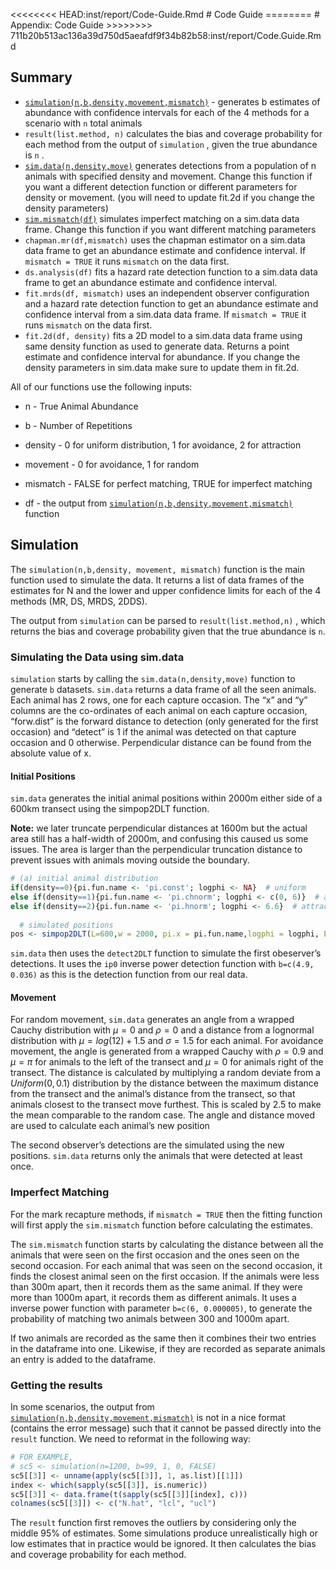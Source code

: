 <<<<<<<< HEAD:inst/report/Code-Guide.Rmd
# Code Guide
========
# Appendix: Code Guide
>>>>>>>> 711b20b513ac136a39d750d5aeafdf9f34b82b58:inst/report/Code.Guide.Rmd

## Summary

-   [`simulation(n,b,density,movement,mismatch)`](#simulation) - generates b estimates of abundance with confidence intervals for each of the 4 methods for a scenario with `n` total animals
-   `result(list.method, n)` calculates the bias and coverage probability for each method from the output of `simulation` , given the true abundance is `n` .
-   [`sim.data(n,density,move)`](#sim.data) generates detections from a population of n animals with specified density and movement. Change this function if you want a different detection function or different parameters for density or movement. (you will need to update fit.2d if you change the density parameters)
-   [`sim.mismatch(df)`](#sim.mismatch) simulates imperfect matching on a sim.data data frame. Change this function if you want different matching parameters
-   `chapman.mr(df,mismatch)` uses the chapman estimator on a sim.data data frame to get an abundance estimate and confidence interval. If `mismatch = TRUE` it runs `mismatch` on the data first.
-   `ds.analysis(df)` fits a hazard rate detection function to a sim.data data frame to get an abundance estimate and confidence interval.
-   `fit.mrds(df, mismatch)` uses an independent observer configuration and a hazard rate detection function to get an abundance estimate and confidence interval from a sim.data data frame. If `mismatch = TRUE` it runs `mismatch` on the data first.
-   `fit.2d(df, density)` fits a 2D model to a sim.data data frame using same density function as used to generate data. Returns a point estimate and confidence interval for abundance. If you change the density parameters in sim.data make sure to update them in fit.2d.

All of our functions use the following inputs:

-   n - True Animal Abundance

-   b - Number of Repetitions

-   density - 0 for uniform distribution, 1 for avoidance, 2 for attraction

-   movement - 0 for avoidance, 1 for random

-   mismatch - FALSE for perfect matching, TRUE for imperfect matching

-   df - the output from [`simulation(n,b,density,movement,mismatch)`](#simulation) function

## Simulation {#simulation}

The `simulation(n,b,density, movement, mismatch)` function is the main function used to simulate the data. It returns a list of data frames of the estimates for N and the lower and upper confidence limits for each of the 4 methods (MR, DS, MRDS, 2DDS).

The output from `simulation` can be parsed to `result(list.method,n)` , which returns the bias and coverage probability given that the true abundance is `n`.

### Simulating the Data using sim.data {#sim.data}

`simulation` starts by calling the `sim.data(n,density,move)` function to generate `b` datasets. `sim.data` returns a data frame of all the seen animals. Each animal has 2 rows, one for each capture occasion. The "x" and "y" columns are the co-ordinates of each animal on each capture occasion, "forw.dist" is the forward distance to detection (only generated for the first occasion) and "detect" is 1 if the animal was detected on that capture occasion and 0 otherwise. Perpendicular distance can be found from the absolute value of x.

#### Initial Positions

`sim.data` generates the initial animal positions within 2000m either side of a 600km transect using the simpop2DLT function.

**Note:** we later truncate perpendicular distances at 1600m but the actual area still has a half-width of 2000m, and confusing this caused us some issues. The area is larger than the perpendicular truncation distance to prevent issues with animals moving outside the boundary.

```r
# (a) initial animal distribution
if(density==0){pi.fun.name <- 'pi.const'; logphi <- NA}  # uniform
else if(density==1){pi.fun.name <- 'pi.chnorm'; logphi <- c(0, 6)}  # avoid
else if(density==2){pi.fun.name <- 'pi.hnorm'; logphi <- 6.6}  # attracted
  
  # simulated positions
pos <- simpop2DLT(L=600,w = 2000, pi.x = pi.fun.name,logphi = logphi, En = n, fixed.n = T)

```

`sim.data` then uses the `detect2DLT` function to simulate the first obeserver's detections. It uses the `ip0` inverse power detection function with `b=c(4.9, 0.036)` as this is the detection function from our real data.

#### Movement

For random movement, `sim.data` generates an angle from a wrapped Cauchy distribution with $\mu = 0$ and $\rho = 0$ and a distance from a lognormal distribution with $\mu = log(12) + 1.5$ and $\sigma = 1.5$ for each animal. For avoidance movement, the angle is generated from a wrapped Cauchy with $\rho = 0.9$ and $\mu = \pi$ for animals to the left of the transect and $\mu = 0$ for animals right of the transect. The distance is calculated by multiplying a random deviate from a $Uniform(0,0.1)$ distribution by the distance between the maximum distance from the transect and the animal's distance from the transect, so that animals closest to the transect move furthest. This is scaled by 2.5 to make the mean comparable to the random case. The angle and distance moved are used to calculate each animal's new position

The second observer's detections are the simulated using the new positions. `sim.data` returns only the animals that were detected at least once.

### Imperfect Matching {#sim.mismatch}

For the mark recapture methods, if `mismatch = TRUE` then the fitting function will first apply the `sim.mismatch` function before calculating the estimates.

The `sim.mismatch` function starts by calculating the distance between all the animals that were seen on the first occasion and the ones seen on the second occasion. For each animal that was seen on the second occasion, it finds the closest animal seen on the first occasion. If the animals were less than 300m apart, then it records them as the same animal. If they were more than 1000m apart, it records them as different animals. It uses a inverse power function with parameter `b=c(6, 0.000005)`, to generate the probability of matching two animals between 300 and 1000m apart.

If two animals are recorded as the same then it combines their two entries in the dataframe into one. Likewise, if they are recorded as separate animals an entry is added to the dataframe.

### Getting the results {#result}

In some scenarios, the output from [`simulation(n,b,density,movement,mismatch)`](#simulation) is not in a nice format (contains the error message) such that it cannot be passed directly into the `result` function. We need to reformat in the following way:

```r
# FOR EXAMPLE,
# sc5 <- simulation(n=1200, b=99, 1, 0, FALSE)
sc5[[3]] <- unname(apply(sc5[[3]], 1, as.list)[[1]])
index <- which(sapply(sc5[[3]], is.numeric))
sc5[[3]] <- data.frame(t(sapply(sc5[[3]][index], c)))
colnames(sc5[[3]]) <- c("N.hat", "lcl", "ucl")
```

The `result` function first removes the outliers by considering only the middle 95% of estimates. Some simulations produce unrealistically high or low estimates that in practice would be ignored. It then calculates the bias and coverage probability for each method.
